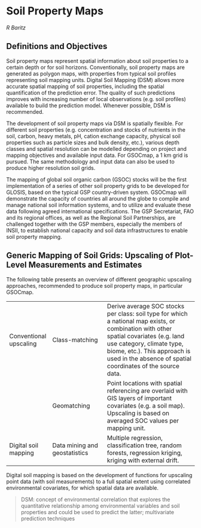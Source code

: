 # Soil Property Maps

*R Baritz*

## Definitions and Objectives

Soil property maps represent spatial information about soil properties to a certain depth or for soil horizons. Conventionally, soil property maps are generated as polygon maps, with properties from typical soil profiles representing soil mapping units.
Digital Soil Mapping (DSM) allows more accurate spatial mapping of soil properties, including the spatial quantification of the prediction error. The quality of such predictions improves with increasing number of local observations (e.g. soil profiles) available to build the prediction model. Whenever possible, DSM is recommended. 

The development of soil property maps via DSM is spatially flexible. For different soil properties (e.g. concentration and stocks of nutrients in the soil, carbon, heavy metals, pH, cation exchange capacity, physical soil properties such as particle sizes and bulk density, etc.), various depth classes and spatial resolution can be modelled depending on project and mapping objectives and available input data. For GSOCmap, a 1 km grid is pursued. The same methodology and input data can also be used to produce higher resolution soil grids.

The mapping of global soil organic carbon (GSOC) stocks will be the first implementation of a series of other soil property grids to be developed for GLOSIS, based on the typical GSP country-driven system. GSOCmap will demonstrate the capacity of countries all around the globe to compile and manage national soil information systems, and to utilize and evaluate these data following agreed international specifications. The GSP Secretariat, FAO and its regional offices, as well as the Regional Soil Partnerships, are challenged together with the GSP members, especially the members of INSII, to establish national capacity and soil data infrastructures to enable soil property mapping. 

## Generic Mapping of Soil Grids: Upscaling of Plot-Level Measurements and Estimates

The following table presents an overview of different geographic upscaling approaches, recommended to produce soil property maps, in particular GSOCmap.

|   |   |                                                                       | 
|-------------------|-------------------------|-----------------------------------------|
| Conventional upscaling  |  Class-matching | Derive average SOC stocks per class: soil type for which a national map exists, or combination with other spatial covariates (e.g. land use category, climate type, biome, etc.). This approach is used in the absence of spatial coordinates of the source data.  |
|                         | Geomatching     | Point locations with spatial referencing are overlaid with GIS layers of important covariates (e.g. a soil map). Upscaling is based on averaged SOC values per mapping unit.  | 
|  Digital soil mapping   | Data mining and geostatistics  | Multiple regression, classification tree, random forests, regression kriging, kriging with external drift.  | 


Digital soil mapping is based on the development of functions for upscaling point data (with soil measurements) to a full spatial extent using correlated environmental covariates, for which spatial data are available.

> DSM: concept of environmental correlation that explores the quantitative relationship among environmental variables and soil properties and could be used to predict the latter; multivariate prediction techniques

